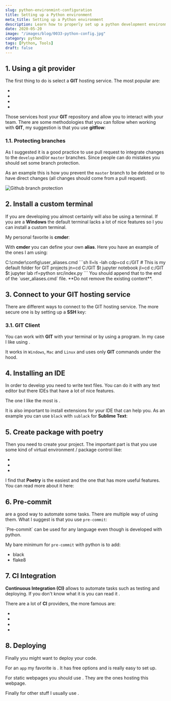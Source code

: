 ```yaml
---
slug: python-environmint-configuration
title: Setting up a Python environment
meta_title: Setting up a Python environment
description: Learn how to properly set up a python development environment with all the useful tools you can use as well as some good tips to work as a pro.
date: 2020-05-20
image: "/images/blog/0033-python-config.jpg"
category: python
tags: [Python, Tools]
draft: false
---
```


## 1. Using a git provider

The first thing to do is select a **GIT** hosting service. The most popular are:

* <FancyLink linkText="Github" url="https://github.com/" dark="true"/>
* <FancyLink linkText="Bitbucket" url="https://bitbucket.org/"/>
* <FancyLink linkText="Gitlab" url="https://about.gitlab.com/"/>
* <FancyLink linkText="Azure DevOps" url="https://azure.microsoft.com/services/devops/" company="azure-devops"/>

Those services host your **GIT** repository and allow you to interact with your team.
There are some methodologies that you can follow when working with **GIT**, my suggestion is that you use **gitflow**: <FancyLink linkText="Using gitflow for code control" url="https://villoro.com/blog/using-gitflow" dark="true"/>

### 1.1. Protecting branches

As I suggested it is a good practice to use pull request to integrate changes to the `develop` and/or `master` branches.
Since people can do mistakes you should set some branch protection.

As an example this is how you prevent the `master` branch to be deleted or to have direct changes (all changes should come from a pull request).

![Github branch protection](../../images/posts/2020/0033-github_branch_protection.png)

## 2. Install a custom terminal

If you are developing you almost certainly will also be using a terminal.
If you are a **Windows** the default terminal lacks a lot of nice features so I you can install a custom terminal.

My personal favorite is **cmder**: <FancyLink linkText="Cmder terminal for windows" url="https://villoro.com/blog/cmder-terminal-windows" dark="true"/>

With **cmder** you can define your own **alias**.
Here you have an example of the ones I am using:

<TerminalOutput color="stone">
  C:\cmder\config\user_aliases.cmd
</TerminalOutput>
```sh
ll=ls -lah  
cdp=cd c:/GIT  # This is my default folder for GIT projects
jn=cd C:/GIT $t jupyter notebook  
jl=cd c:/GIT $t jupyter lab  
rf=python src/index.py 
```

<Notice type="warning">
  You should append that to the end of the `user_aliases.cmd` file. **Do not remove the existing content**.
</Notice>

## 3. Connect to your GIT hosting service

There are different ways to connect to the GIT hosting service.
The more secure one is by setting up a **SSH** key: <FancyLink linkText="Using git with SSH" url="https://villoro.com/blog/git-with-ssh" dark="true"/>

### 3.1. GIT Client

You can work with **GIT** with your terminal or by using a program.
In my case I like using <FancyLink linkText="Sublime Merge" url="https://www.sublimemerge.com/"/>.

It works in `Windows`, `Mac` and `Linux` and uses only **GIT** commands under the hood.

## 4. Installing an IDE

In order to develop you need to write text files.
You can do it with any text editor but there IDEs that have a lot of nice features.

The one I like the most is <FancyLink linkText="Sublime Text 3" url="https://www.sublimetext.com/"/>.

It is also important to install extensions for your IDE that can help you.
As an example you can use `black` with `sublack` for **Sublime Text**: <FancyLink linkText="Black for code formatting" url="https://villoro.com/blog/black-code-formatting" dark="true"/>

## 5. Create package with poetry

Then you need to create your project. The important part is that you use some kind of virtual environment / package control like:

* <FancyLink linkText="Anaconda" url="https://www.anaconda.com/"/>
* <FancyLink linkText="Virtualenv" url="https://virtualenv.pypa.io/en/latest/" company="default" dark="true"/>
* <FancyLink linkText="Poetry" url="https://python-poetry.org/" company="poetry"/>

I find that **Poetry** is the easiest and the one that has more useful features.
You can read more about it here: <FancyLink linkText="Poetry package manager" url="https://villoro.com/blog/poetry-python-package-manager" dark="true"/>

## 6. Pre-commit

<FancyLink linkText="Git Hooks" url="https://git-scm.com/book/en/v2/Customizing-Git-Git-Hooks"/> are a good way to automate some tasks.
There are multiple way of using them. What I suggest is that you use `pre-commit`: <FancyLink linkText="Using Pre-commit to automate tasks" url="https://villoro.com/blog/pre-commit" dark="true"/>

<Notice type="success">
  `Pre-commit` can be used for any language even though is developed with python.
</Notice>

My bare minimum for `pre-commit` with python is to add:

* black
* flake8

## 7. CI Integration

**Continuous Integration (CI)** allows to automate tasks such as testing and deploying.
If you don't know what it is you can read it <FancyLink linkText="Continuous integration" url="https://www.atlassian.com/continuous-delivery/continuous-integration"/>.

There are a lot of **CI** providers, the more famous are:

* <FancyLink linkText="Travis CI" url="https://travis-ci.org/"/>
* <FancyLink linkText="Jenkins" url="https://www.jenkins.io/"/>
* <FancyLink linkText="Circle CI" url="https://circleci.com/" dark="true"/>
* <FancyLink linkText="Gitlab" url="https://gitlab.com/"/>

## 8. Deploying

Finally you might want to deploy your code.

For an `app` my favorite is <FancyLink linkText="Heroku" url="https://www.heroku.com/"/>.
It has free options and is really easy to set up.

For static webpages you should use <FancyLink linkText="Netlify" url="https://www.netlify.com/"/>.
They are the ones hosting this webpage.

Finally for other stuff I usually use <FancyLink linkText="AWS" url="https://aws.amazon.com/" company="aws"/>.
